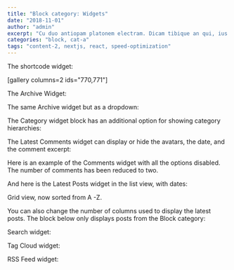 ```yaml
---
title: "Block category: Widgets"
date: "2018-11-01"
author: "admin"
excerpt: "Cu duo antiopam platonem electram. Dicam tibique an qui, ius ut integre rationibus, ad eos facilisi voluptatibus. Has et impetus labitur, ea duo laoreet sententiae. Hendrerit efficiendi voluptatibus has ea, corrumpit democritum eu sea"
categories: "block, cat-a"
tags: "content-2, nextjs, react, speed-optimization"
---
```


The shortcode widget:

\[gallery columns=2 ids="770,771"\]

The Archive Widget:

The same Archive widget but as a dropdown:

The Category widget block has an additional option for showing category hierarchies:

The Latest Comments widget can display or hide the avatars, the date, and the comment excerpt:

Here is an example of the Comments widget with all the options disabled. The number of comments has been reduced to two.

And here is the Latest Posts widget in the list view, with dates:

Grid view, now sorted from A -Z.

You can also change the number of columns used to display the latest posts. The block below only displays posts from the Block category:

Search widget:

Tag Cloud widget:

RSS Feed widget:
